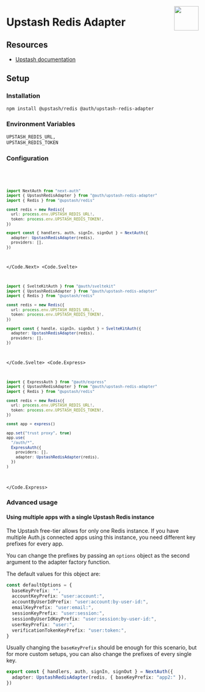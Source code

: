 
<img
  align="right"
  src="/img/adapters/upstash-redis.svg"
  width="64"
  height="64"
/>

# Upstash Redis Adapter

## Resources

- [Upstash documentation](https://docs.upstash.com/redis)

## Setup

### Installation

```bash npm2yarn
npm install @upstash/redis @auth/upstash-redis-adapter
```

### Environment Variables

```sh
UPSTASH_REDIS_URL,
UPSTASH_REDIS_TOKEN
```

### Configuration

<Code>
<Code.Next>

```ts filename="./auth.ts"
import NextAuth from "next-auth"
import { UpstashRedisAdapter } from "@auth/upstash-redis-adapter"
import { Redis } from "@upstash/redis"

const redis = new Redis({
  url: process.env.UPSTASH_REDIS_URL!,
  token: process.env.UPSTASH_REDIS_TOKEN!,
})

export const { handlers, auth, signIn, signOut } = NextAuth({
  adapter: UpstashRedisAdapter(redis),
  providers: [],
})
```

</Code.Next>
<Code.Svelte>

```ts filename="./src/auth.ts"
import { SvelteKitAuth } from "@auth/sveltekit"
import { UpstashRedisAdapter } from "@auth/upstash-redis-adapter"
import { Redis } from "@upstash/redis"

const redis = new Redis({
  url: process.env.UPSTASH_REDIS_URL!,
  token: process.env.UPSTASH_REDIS_TOKEN!,
})

export const { handle, signIn, signOut } = SvelteKitAuth({
  adapter: UpstashRedisAdapter(redis),
  providers: [],
})
```

</Code.Svelte>
<Code.Express>

```ts filename="./src/routes/auth.route.ts"
import { ExpressAuth } from "@auth/express"
import { UpstashRedisAdapter } from "@auth/upstash-redis-adapter"
import { Redis } from "@upstash/redis"

const redis = new Redis({
  url: process.env.UPSTASH_REDIS_URL!,
  token: process.env.UPSTASH_REDIS_TOKEN!,
})

const app = express()

app.set("trust proxy", true)
app.use(
  "/auth/*",
  ExpressAuth({
    providers: [],
    adapter: UpstashRedisAdapter(redis),
  })
)
```

</Code.Express>
</Code>

### Advanced usage

#### Using multiple apps with a single Upstash Redis instance

The Upstash free-tier allows for only one Redis instance. If you have multiple Auth.js connected apps using this instance, you need different key prefixes for every app.

You can change the prefixes by passing an `options` object as the second argument to the adapter factory function.

The default values for this object are:

```ts
const defaultOptions = {
  baseKeyPrefix: "",
  accountKeyPrefix: "user:account:",
  accountByUserIdPrefix: "user:account:by-user-id:",
  emailKeyPrefix: "user:email:",
  sessionKeyPrefix: "user:session:",
  sessionByUserIdKeyPrefix: "user:session:by-user-id:",
  userKeyPrefix: "user:",
  verificationTokenKeyPrefix: "user:token:",
}
```

Usually changing the `baseKeyPrefix` should be enough for this scenario, but for more custom setups, you can also change the prefixes of every single key.

```ts
export const { handlers, auth, signIn, signOut } = NextAuth({
  adapter: UpstashRedisAdapter(redis, { baseKeyPrefix: "app2:" }),
})
```
